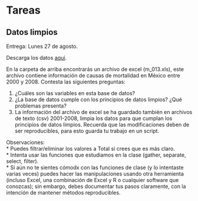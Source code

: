 # Tareas

## Datos limpios

Entrega: Lunes 27 de agosto.

Descarga los datos [aquí](https://www.dropbox.com/s/fog2dr4hrwujivn/02-tarea.zip?dl=0).

En la carpeta de arriba encontrarás un archivo de excel (m_013.xls), este 
archivo contiene información de causas de mortalidad en México entre 2000 y 
2008. Contesta las siguientes preguntas:

1. ¿Cuáles son las variables en esta base de datos?  
2. ¿La base de datos cumple con los principios de datos limpios? 
¿Qué problemas presenta?  
3. La información del archivo de excel se ha guardado también en archivos de 
texto (csv) 2001-2008, limpia los datos para que cumplan los principios de datos 
limpios. Recuerda que las modificaciones deben de ser reproducibles, para esto 
guarda tu trabajo en un script.

Observaciones:  
* Puedes filtrar/eliminar los valores a Total si crees que es más claro.  
* Intenta usar las funciones que estudiamos en la clase (gather, separate, 
select, filter).  
* Si aún no te sientes cómodx con las funciones de clase (y lo intentaste varias 
veces) puedes hacer las manipulaciones usando otra herramienta (incluso Excel, 
una combinación de Excel y R o cualquier software que conozcas); sin embargo, 
debes documentar tus pasos claramente, con la intención de mantener métodos 
reproducibles.

